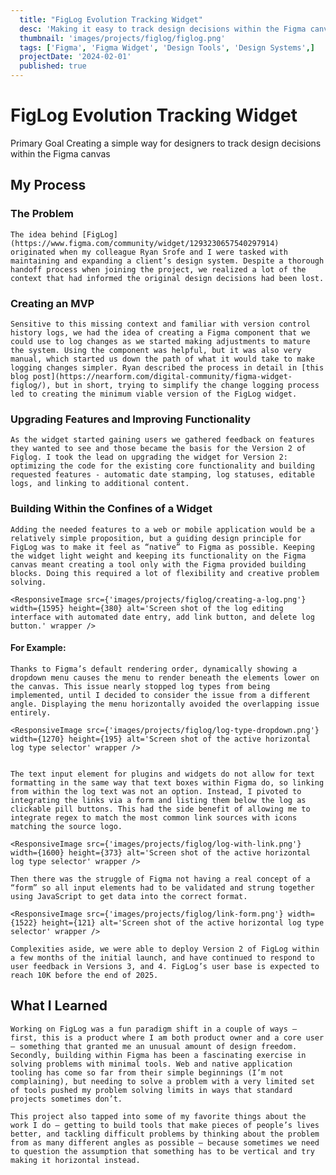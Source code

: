 ```yaml
---
  title: "FigLog Evolution Tracking Widget"
  desc: 'Making it easy to track design decisions within the Figma canvas'
  thumbnail: 'images/projects/figlog/figlog.png'
  tags: ['Figma', 'Figma Widget', 'Design Tools', 'Design Systems',]
  projectDate: '2024-02-01'
  published: true
---
```


# FigLog Evolution Tracking Widget

<Label>Primary Goal</Label>
<Text>Creating a simple way for designers to track design decisions within the Figma canvas</Text>

## My Process

### The Problem
    The idea behind [FigLog](https://www.figma.com/community/widget/1293230657540297914) originated when my colleague Ryan Srofe and I were tasked with maintaining and expanding a client’s design system. Despite a thorough handoff process when joining the project, we realized a lot of the context that had informed the original design decisions had been lost. 

### Creating an MVP

    Sensitive to this missing context and familiar with version control history logs, we had the idea of creating a Figma component that we could use to log changes as we started making adjustments to mature the system. Using the component was helpful, but it was also very manual, which started us down the path of what it would take to make logging changes simpler. Ryan described the process in detail in [this blog post](https://nearform.com/digital-community/figma-widget-figlog/), but in short, trying to simplify the change logging process led to creating the minimum viable version of the FigLog widget.


### Upgrading Features and Improving Functionality

    As the widget started gaining users we gathered feedback on features they wanted to see and those became the basis for the Version 2 of Figlog. I took the lead on upgrading the widget for Version 2: optimizing the code for the existing core functionality and building requested features - automatic date stamping, log statuses, editable logs, and linking to additional content.

  
### Building Within the Confines of a Widget

    Adding the needed features to a web or mobile application would be a relatively simple proposition, but a guiding design principle for FigLog was to make it feel as “native” to Figma as possible. Keeping the widget light weight and keeping its functionality on the Figma canvas meant creating a tool only with the Figma provided building blocks. Doing this required a lot of flexibility and creative problem solving.

    <ResponsiveImage src={'images/projects/figlog/creating-a-log.png'} width={1595} height={380} alt='Screen shot of the log editing interface with automated date entry, add link button, and delete log button.' wrapper />

#### For Example:

    Thanks to Figma’s default rendering order, dynamically showing a dropdown menu causes the menu to render beneath the elements lower on the canvas. This issue nearly stopped log types from being implemented, until I decided to consider the issue from a different angle. Displaying the menu horizontally avoided the overlapping issue entirely.

    <ResponsiveImage src={'images/projects/figlog/log-type-dropdown.png'} width={1270} height={195} alt='Screen shot of the active horizontal log type selector' wrapper />


    The text input element for plugins and widgets do not allow for text formatting in the same way that text boxes within Figma do, so linking from within the log text was not an option. Instead, I pivoted to integrating the links via a form and listing them below the log as clickable pill buttons. This had the side benefit of allowing me to integrate regex to match the most common link sources with icons matching the source logo.

    <ResponsiveImage src={'images/projects/figlog/log-with-link.png'} width={1600} height={373} alt='Screen shot of the active horizontal log type selector' wrapper />

    Then there was the struggle of Figma not having a real concept of a “form” so all input elements had to be validated and strung together using JavaScript to get data into the correct format. 

    <ResponsiveImage src={'images/projects/figlog/link-form.png'} width={1522} height={121} alt='Screen shot of the active horizontal log type selector' wrapper />

    Complexities aside, we were able to deploy Version 2 of FigLog within a few months of the initial launch, and have continued to respond to user feedback in Versions 3, and 4. FigLog’s user base is expected to reach 10K before the end of 2025.

## What I Learned

    Working on FigLog was a fun paradigm shift in a couple of ways — first, this is a product where I am both product owner and a core user — something that granted me an unusual amount of design freedom. Secondly, building within Figma has been a fascinating exercise in solving problems with minimal tools. Web and native application tooling has come so far from their simple beginnings (I’m not complaining), but needing to solve a problem with a very limited set of tools pushed my problem solving limits in ways that standard projects sometimes don’t.

    This project also tapped into some of my favorite things about the work I do — getting to build tools that make pieces of people’s lives better, and tackling difficult problems by thinking about the problem from as many different angles as possible — because sometimes we need to question the assumption that something has to be vertical and try making it horizontal instead.

